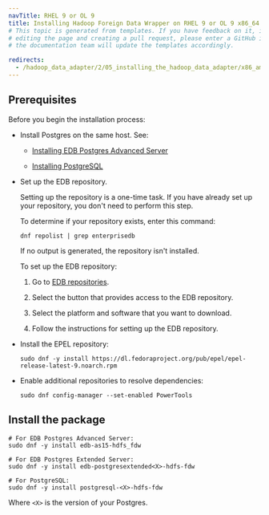 ```yaml
---
navTitle: RHEL 9 or OL 9
title: Installing Hadoop Foreign Data Wrapper on RHEL 9 or OL 9 x86_64
# This topic is generated from templates. If you have feedback on it, instead of
# editing the page and creating a pull request, please enter a GitHub issue and
# the documentation team will update the templates accordingly.

redirects:
  - /hadoop_data_adapter/2/05_installing_the_hadoop_data_adapter/x86_amd64/hadoop_rhel9_x86
---
```


## Prerequisites

Before you begin the installation process:

- Install Postgres on the same host. See:

  - [Installing EDB Postgres Advanced Server](/epas/latest/installing/)

  - [Installing PostgreSQL](https://www.postgresql.org/download/)

- Set up the EDB repository.

  Setting up the repository is a one-time task. If you have already set up your repository, you don't need to perform this step.

  To determine if your repository exists, enter this command:

  `dnf repolist | grep enterprisedb`

  If no output is generated, the repository isn't installed.

  To set up the EDB repository:

  1. Go to [EDB repositories](https://www.enterprisedb.com/repos-downloads).

  1. Select the button that provides access to the EDB repository.

  1. Select the platform and software that you want to download.

  1. Follow the instructions for setting up the EDB repository.

- Install the EPEL repository:

  ```shell
  sudo dnf -y install https://dl.fedoraproject.org/pub/epel/epel-release-latest-9.noarch.rpm
  ```

- Enable additional repositories to resolve dependencies:
  ```shell
  sudo dnf config-manager --set-enabled PowerTools
  ```

## Install the package

```shell
# For EDB Postgres Advanced Server:
sudo dnf -y install edb-as15-hdfs_fdw

# For EDB Postgres Extended Server:
sudo dnf -y install edb-postgresextended<X>-hdfs-fdw

# For PostgreSQL:
sudo dnf -y install postgresql-<X>-hdfs-fdw
```

Where `<X>` is the version of your Postgres.
